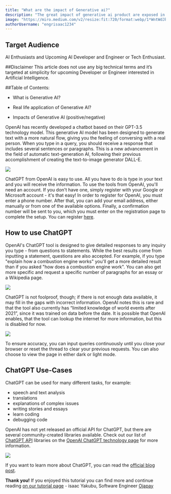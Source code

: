 ```yaml
---
title: "What are the impact of Generative ai?"
description: "The great impact of generative ai product are exposed in this article."
image: "https://miro.medium.com/v2/resize:fit:720/format:webp/1*WntWdJk5sf1db3O71PAs8g.jpeg"
authorUsername: "engrisaac1234"
---
```

## Target Audience
AI Enthusiasts and Upcoming AI Developer and Engineer or Tech Enthusiast.

##Disclaimer
This article does not use any big technical terms and it’s targeted at simplicity for upcoming Developer or Engineer interested in Artificial Intelligence.

##Table of Contents:
- What is Generative AI?

- Real life application of Generative AI?

- Impacts of Generative AI (positive/negative)

OpenAI has recently developed a chatbot based on their GPT-3.5 technology model. This 
generative AI model has been designed to generate text with a more natural flow, giving you the 
feeling of conversing with a real person. When you type in a query, you should receive 
a response that includes several sentences or paragraphs. This is a new advancement 
in the field of automatic text-generation AI, following their previous accomplishment 
of creating the text-to-image generator DALL-E.

<Img src="https://storage.googleapis.com/lablab-static-eu/images/tutorials/chatgpt-tutorial.JPG" />

ChatGPT from OpenAI is easy to use. All you have to do is type in your text and you will 
receive the information. To use the tools from OpenAI, you'll need an account. If you don't 
have one, simply register with your Google or Microsoft account - it's that easy! In order to 
register for OpenAI, you must enter a phone number. After that, you can add your email address, 
either manually or from one of the available options. Finally, a confirmation number will 
be sent to you, which you must enter on the registration page to complete the setup. You
can register [here](https://beta.openai.com/signup).

## How to use ChatGPT

OpenAI's ChatGPT tool is designed to give detailed responses to any inquiry you type - from 
questions to statements. While the best results come from inputting a statement, questions 
are also accepted. For example, if you type "explain how a combustion engine works" you'll 
get a more detailed result than if you asked "how does a combustion engine work". You can also 
get more specific and request a specific number of paragraphs for an essay or a Wikipedia 
page.

<Img src="https://storage.googleapis.com/lablab-static-eu/images/tutorials/chatgpt2.JPG" />

ChatGPT is not foolproof, though; if there is not enough data available, it may fill in the 
gaps with incorrect information. OpenAI notes this is rare and that the tool also currently 
has “limited knowledge of world events after 2021”, since it was trained on data before the
date. It is possible that OpenAI enables, that the tool can lookup the internet for more
information, but this is disabled for now.

<Img src="https://storage.googleapis.com/lablab-static-eu/images/tutorials/gpt4.JPG" />

To ensure accuracy, you can input queries continuously until you close your browser or reset 
the thread to clear your previous requests. You can also choose to view the page in either 
dark or light mode.

## ChatGPT Use-Cases

ChatGPT can be used for many different tasks, for example:

- speech and text analysis
- translations
- explanations of complex issues
- writing stories and essays
- learn coding 
- debugging code 

OpenAI has not yet released an official API for ChatGPT, but there are several community-created libraries available. Check out our list of [ChatGPT API](https://lablab.ai/tech/openai/chatgpt#api) libraries on the [OpenAI ChatGPT technology page](https://lablab.ai/tech/openai/chatgpt) for more information.

<Img src="https://storage.googleapis.com/lablab-static-eu/images/tutorials/chatgpt3.JPG" />


If you want to learn more about ChatGPT, you can read the [official blog post](https://openai.com/blog/chatgpt/).


**Thank you!** If you enjoyed this tutorial you can find more and continue reading [on our tutorial page](https://lablab.ai/t/) - isaac Yakubu, Software Engineer [Ojapay](https://isaacgeek.tk/)
